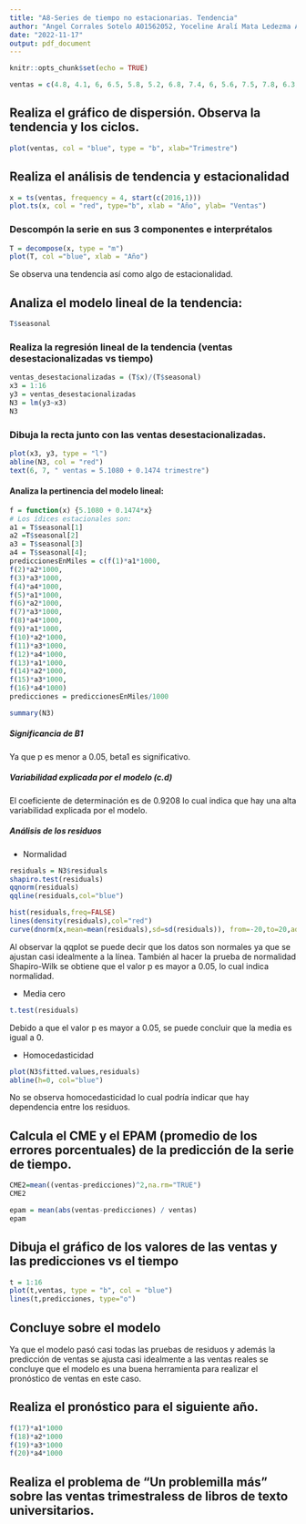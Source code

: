 ```yaml
---
title: "A8-Series de tiempo no estacionarias. Tendencia"
author: "Angel Corrales Sotelo A01562052, Yoceline Aralí Mata Ledezma A01562116"
date: "2022-11-17"
output: pdf_document
---
```



```r
knitr::opts_chunk$set(echo = TRUE)
```

```r
ventas = c(4.8, 4.1, 6, 6.5, 5.8, 5.2, 6.8, 7.4, 6, 5.6, 7.5, 7.8, 6.3, 5.9, 8, 8.4)

```

## Realiza el gráfico de dispersión. Observa la tendencia y los ciclos.

```r
plot(ventas, col = "blue", type = "b", xlab="Trimestre")
```


## Realiza el análisis de tendencia y estacionalidad

```r
x = ts(ventas, frequency = 4, start(c(2016,1)))
plot.ts(x, col = "red", type="b", xlab = "Año", ylab= "Ventas")
```


### Descompón la serie en sus 3 componentes e interprétalos
```r
T = decompose(x, type = "m")
plot(T, col ="blue", xlab = "Año")
```

Se observa una tendencia así como algo de estacionalidad.

## Analiza el modelo lineal de la tendencia:

```r
T$seasonal
```

### Realiza la regresión lineal de la tendencia (ventas desestacionalizadas vs tiempo)
```r
ventas_desestacionalizadas = (T$x)/(T$seasonal)
x3 = 1:16
y3 = ventas_desestacionalizadas
N3 = lm(y3~x3)
N3
```
### Dibuja la recta junto con las ventas desestacionalizadas.
```r
plot(x3, y3, type = "l")
abline(N3, col = "red")
text(6, 7, " ventas = 5.1080 + 0.1474 trimestre")
```

#### Analiza la pertinencia del modelo lineal:

```r
f = function(x) {5.1080 + 0.1474*x}
# Los ídices estacionales son:
a1 = T$seasonal[1]
a2 =T$seasonal[2]
a3 = T$seasonal[3]
a4 = T$seasonal[4];
prediccionesEnMiles = c(f(1)*a1*1000,
f(2)*a2*1000,
f(3)*a3*1000,
f(4)*a4*1000,
f(5)*a1*1000,
f(6)*a2*1000,
f(7)*a3*1000,
f(8)*a4*1000,
f(9)*a1*1000,
f(10)*a2*1000,
f(11)*a3*1000,
f(12)*a4*1000,
f(13)*a1*1000,
f(14)*a2*1000,
f(15)*a3*1000,
f(16)*a4*1000)
predicciones = prediccionesEnMiles/1000
```

```r
summary(N3)
```

##### Significancia de B1

Ya que p es menor a 0.05, beta1 es significativo.

##### Variabilidad explicada por el modelo (c.d)

El coeficiente de determinación es de 0.9208 lo cual indica que hay una alta variabilidad explicada por el modelo.

##### Análisis de los residuos

* Normalidad
```r
residuals = N3$residuals
shapiro.test(residuals)
qqnorm(residuals)
qqline(residuals,col="blue")

hist(residuals,freq=FALSE)
lines(density(residuals),col="red")
curve(dnorm(x,mean=mean(residuals),sd=sd(residuals)), from=-20,to=20,add=TRUE, col="blue",lwd=2)
```
Al observar la qqplot se puede decir que los datos son normales ya que se ajustan casi idealmente a la línea. También al hacer la prueba de normalidad Shapiro-Wilk se obtiene que el valor p es mayor a 0.05, lo cual indica normalidad. 

* Media cero
```r
t.test(residuals)
```
Debido a que el valor p es mayor a 0.05, se puede concluir que la media es igual a 0.

* Homocedasticidad
```r
plot(N3$fitted.values,residuals)
abline(h=0, col="blue")
```

No se observa homocedasticidad lo cual podría indicar que hay dependencia entre los residuos.

## Calcula el CME y el EPAM (promedio de los errores porcentuales) de la predicción de la serie de tiempo.

```r
CME2=mean((ventas-predicciones)^2,na.rm="TRUE")
CME2

epam = mean(abs(ventas-predicciones) / ventas)
epam
```

## Dibuja el gráfico de los valores de las ventas y las predicciones vs el tiempo
```r
t = 1:16
plot(t,ventas, type = "b", col = "blue")
lines(t,predicciones, type="o")
```
## Concluye sobre el modelo
Ya que el modelo pasó casi todas las pruebas de residuos y además la predicción de ventas se ajusta casi idealmente a las ventas reales se concluye que el modelo es una buena herramienta para realizar el pronóstico de ventas en este caso.


## Realiza el pronóstico para el siguiente año.

```r
f(17)*a1*1000
f(18)*a2*1000
f(19)*a3*1000
f(20)*a4*1000
```


## Realiza el problema de "Un problemilla más" sobre las ventas trimestraless de libros de texto universitarios.


